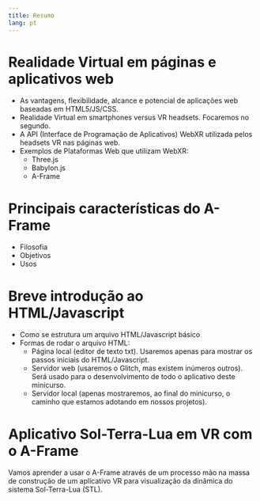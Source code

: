 ```yaml
---
title: Resumo
lang: pt
---
```


# Realidade Virtual em páginas e aplicativos web

- As vantagens, flexibilidade, alcance e potencial de aplicações web baseadas em HTML5/JS/CSS.
- Realidade Virtual em smartphones versus VR headsets. Focaremos no segundo.
- A API (Interface de Programação de Aplicativos) WebXR utilizada pelos headsets VR nas páginas web.
- Exemplos de Plataformas Web que utilizam WebXR:
    - Three.js
    - Babylon.js
    - A-Frame

# Principais características do A-Frame

- Filosofia
- Objetivos
- Usos

# Breve introdução ao HTML/Javascript

- Como se estrutura um arquivo HTML/Javascript básico
- Formas de rodar o arquivo HTML:
    - Página local (editor de texto txt). Usaremos apenas para mostrar os passos iniciais do HTML/Javascript.
    - Servidor web (usaremos o Glitch, mas existem inúmeros outros). Será usado para o desenvolvimento de todo o aplicativo deste minicurso.
    - Servidor local (apenas mostraremos, ao final do minicurso, o caminho que estamos adotando em nossos projetos).

# Aplicativo Sol-Terra-Lua em VR com o A-Frame 

Vamos aprender a usar o A-Frame através de um processo mão na massa de construção de um aplicativo VR para visualização da dinâmica do sistema Sol-Terra-Lua (STL).




